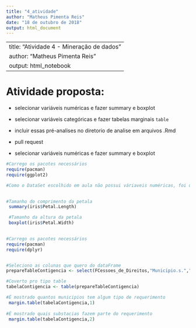 ```yaml
---
title: "4_atividade"
author: "Matheus Pimenta Reis"
date: "18 de outubro de 2018"
output: html_document
---
```


---
title: "Atividade 4 - Mineração de dados"
author: "Matheus Pimenta Reis"
output: html_notebook
---


# Atividade proposta:

* selecionar variáveis numéricas e fazer summary e boxplot
* selecionar variáveis categóricas e fazer tabelas marginais `table`
* incluir essas pré-analises no diretorio de analise em arquivos .Rmd
* pull request

- selecionar variáveis numéricas e fazer summary e boxplot
```r
#Carrego os pacotes necessários
require(pacman)
require(ggplot2)

#Como o DataSet escolhido em aula não possui váriaveis numéricas, foi utilizado o DataSet IRIS
 

#Tamanho do comprimento da petala
 summary(iris$Petal.Length)

 #Tamanho da altura da petala
 boxplot(iris$Petal.Width)
 
```


```r
#Carrego os pacotes necessários
require(pacman)
require(dplyr)


#Seleciono as colunas que quero do dataFrame
prepareTableContigencia <- select(FCessoes_de_Direitos,"Municipio.s.","Substancia.s.")

#Coverto pro tipo table
tabelaContigencia <- table(prepareTableContigencia)

#É mostrado quantos municipios tem algum tipo de requerimento
 margin.table(tabelaContigencia,1)
 
#É mostrado quais substacias fazem parte do requerimento
 margin.table(tabelaContigencia,2)
```
